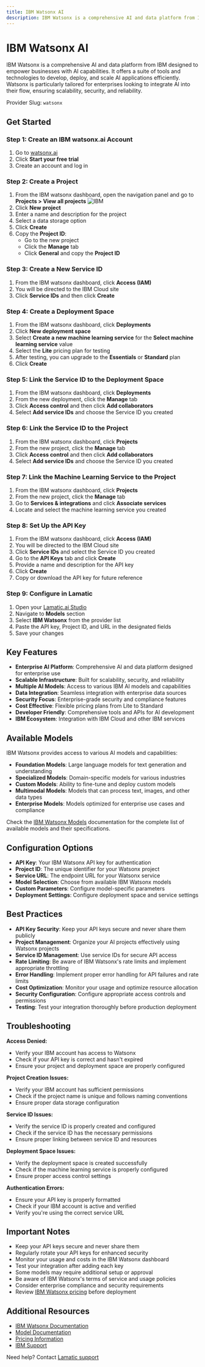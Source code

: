 ```yaml
---
title: IBM Watsonx AI
description: IBM Watsonx is a comprehensive AI and data platform from IBM designed to empower businesses with AI capabilities, offering enterprise-grade AI models and tools for scalable AI applications.
---
```


[IBM Watsonx Portal]: https://www.watsonx.ai
[IBM Watsonx Docs]: https://www.ibm.com/docs/en/watsonx
[IBM Watsonx Pricing]: https://www.ibm.com/cloud/watsonx/pricing
[IBM Watsonx Models]: https://www.ibm.com/docs/en/watsonx/models

[Lamatic.ai Studio]: https://studio.lamatic.ai
[Lamatic support]: https://lamatic.ai/docs/slack

# IBM Watsonx AI

IBM Watsonx is a comprehensive AI and data platform from IBM designed to empower businesses with AI capabilities. It offers a suite of tools and technologies to develop, deploy, and scale AI applications efficiently. Watsonx is particularly tailored for enterprises looking to integrate AI into their flow, ensuring scalability, security, and reliability.

<Callout type="info">Provider Slug: `watsonx`</Callout>

## Get Started

### Step 1: Create an IBM watsonx.ai Account
1. Go to [watsonx.ai][IBM Watsonx Portal]
2. Click **Start your free trial**
3. Create an account and log in

### Step 2: Create a Project
1. From the IBM watsonx dashboard, open the navigation panel and go to **Projects > View all projects**
   ![IBM](./img/IBM.png)
2. Click **New project**
3. Enter a name and description for the project
4. Select a data storage option
5. Click **Create**
6. Copy the **Project ID**:
   - Go to the new project
   - Click the **Manage** tab
   - Click **General** and copy the **Project ID**

### Step 3: Create a New Service ID
1. From the IBM watsonx dashboard, click **Access (IAM)**
2. You will be directed to the IBM Cloud site
3. Click **Service IDs** and then click **Create**

### Step 4: Create a Deployment Space
1. From the IBM watsonx dashboard, click **Deployments**
2. Click **New deployment space**
3. Select **Create a new machine learning service** for the **Select machine learning service** value
4. Select the **Lite** pricing plan for testing
5. After testing, you can upgrade to the **Essentials** or **Standard** plan
6. Click **Create**

### Step 5: Link the Service ID to the Deployment Space
1. From the IBM watsonx dashboard, click **Deployments**
2. From the new deployment, click the **Manage** tab
3. Click **Access control** and then click **Add collaborators**
4. Select **Add service IDs** and choose the Service ID you created

### Step 6: Link the Service ID to the Project
1. From the IBM watsonx dashboard, click **Projects**
2. From the new project, click the **Manage** tab
3. Click **Access control** and then click **Add collaborators**
4. Select **Add service IDs** and choose the Service ID you created

### Step 7: Link the Machine Learning Service to the Project
1. From the IBM watsonx dashboard, click **Projects**
2. From the new project, click the **Manage** tab
3. Go to **Services & integrations** and click **Associate services**
4. Locate and select the machine learning service you created

### Step 8: Set Up the API Key
1. From the IBM watsonx dashboard, click **Access (IAM)**
2. You will be directed to the IBM Cloud site
3. Click **Service IDs** and select the Service ID you created
4. Go to the **API Keys** tab and click **Create**
5. Provide a name and description for the API key
6. Click **Create**
7. Copy or download the API key for future reference

### Step 9: Configure in Lamatic
1. Open your [Lamatic.ai Studio]
2. Navigate to **Models** section
3. Select **IBM Watsonx** from the provider list
4. Paste the API key, Project ID, and URL in the designated fields
5. Save your changes



## Key Features

- **Enterprise AI Platform**: Comprehensive AI and data platform designed for enterprise use
- **Scalable Infrastructure**: Built for scalability, security, and reliability
- **Multiple AI Models**: Access to various IBM AI models and capabilities
- **Data Integration**: Seamless integration with enterprise data sources
- **Security Focus**: Enterprise-grade security and compliance features
- **Cost Effective**: Flexible pricing plans from Lite to Standard
- **Developer Friendly**: Comprehensive tools and APIs for AI development
- **IBM Ecosystem**: Integration with IBM Cloud and other IBM services

## Available Models

IBM Watsonx provides access to various AI models and capabilities:

- **Foundation Models**: Large language models for text generation and understanding
- **Specialized Models**: Domain-specific models for various industries
- **Custom Models**: Ability to fine-tune and deploy custom models
- **Multimodal Models**: Models that can process text, images, and other data types
- **Enterprise Models**: Models optimized for enterprise use cases and compliance

Check the [IBM Watsonx Models][IBM Watsonx Models] documentation for the complete list of available models and their specifications.

## Configuration Options

- **API Key**: Your IBM Watsonx API key for authentication
- **Project ID**: The unique identifier for your Watsonx project
- **Service URL**: The endpoint URL for your Watsonx service
- **Model Selection**: Choose from available IBM Watsonx models
- **Custom Parameters**: Configure model-specific parameters
- **Deployment Settings**: Configure deployment space and service settings

## Best Practices

- **API Key Security**: Keep your API keys secure and never share them publicly
- **Project Management**: Organize your AI projects effectively using Watsonx projects
- **Service ID Management**: Use service IDs for secure API access
- **Rate Limiting**: Be aware of IBM Watsonx's rate limits and implement appropriate throttling
- **Error Handling**: Implement proper error handling for API failures and rate limits
- **Cost Optimization**: Monitor your usage and optimize resource allocation
- **Security Configuration**: Configure appropriate access controls and permissions
- **Testing**: Test your integration thoroughly before production deployment

## Troubleshooting

**Access Denied:**
- Verify your IBM account has access to Watsonx
- Check if your API key is correct and hasn't expired
- Ensure your project and deployment space are properly configured

**Project Creation Issues:**
- Verify your IBM account has sufficient permissions
- Check if the project name is unique and follows naming conventions
- Ensure proper data storage configuration

**Service ID Issues:**
- Verify the service ID is properly created and configured
- Check if the service ID has the necessary permissions
- Ensure proper linking between service ID and resources

**Deployment Space Issues:**
- Verify the deployment space is created successfully
- Check if the machine learning service is properly configured
- Ensure proper access control settings

**Authentication Errors:**
- Ensure your API key is properly formatted
- Check if your IBM account is active and verified
- Verify you're using the correct service URL

## Important Notes

- Keep your API keys secure and never share them
- Regularly rotate your API keys for enhanced security
- Monitor your usage and costs in the IBM Watsonx dashboard
- Test your integration after adding each key
- Some models may require additional setup or approval
- Be aware of IBM Watsonx's terms of service and usage policies
- Consider enterprise compliance and security requirements
- Review [IBM Watsonx pricing][IBM Watsonx Pricing] before deployment

## Additional Resources

- [IBM Watsonx Documentation][IBM Watsonx Docs]
- [Model Documentation][IBM Watsonx Models]
- [Pricing Information][IBM Watsonx Pricing]
- [IBM Support](https://www.ibm.com/support/)

Need help? Contact [Lamatic support]